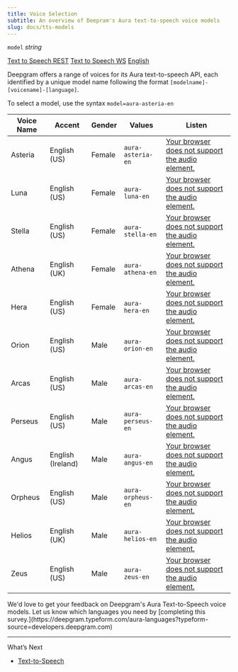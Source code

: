 ```yaml
---
title: Voice Selection
subtitle: An overview of Deepram's Aura text-to-speech voice models
slug: docs/tts-models
---
```



`model` *string*

[Text to Speech REST](/docs/text-to-speech) [Text to Speech WS](/docs/streaming-text-to-speech) [English](/docs/tts-models)

Deepgram offers a range of voices for its Aura text-to-speech API, each identified by a unique model name following the format `[modelname]-[voicename]-[language]`.

To select a model, use the syntax `model=aura-asteria-en`

| Voice Name | Accent            | Gender | Values            | Listen                                                                                                                                        |
| ---------- | ----------------- | ------ | ----------------- | --------------------------------------------------------------------------------------------------------------------------------------------- |
| Asteria    | English (US)      | Female | `aura-asteria-en` | [Your browser does not support the audio element.](https://res.cloudinary.com/deepgram/video/upload/v1709565353/aura/asteria_docs_venw0r.wav) |
| Luna       | English (US)      | Female | `aura-luna-en`    | [Your browser does not support the audio element.](https://res.cloudinary.com/deepgram/video/upload/v1709565351/aura/luna_docs_clom0e.wav)    |
| Stella     | English (US)      | Female | `aura-stella-en`  | [Your browser does not support the audio element.](https://res.cloudinary.com/deepgram/video/upload/v1709565349/aura/stella_docs_xh5jbv.wav)  |
| Athena     | English (UK)      | Female | `aura-athena-en`  | [Your browser does not support the audio element.](https://res.cloudinary.com/deepgram/video/upload/v1709565613/aura/athena_docs_wyznud.wav)  |
| Hera       | English (US)      | Female | `aura-hera-en`    | [Your browser does not support the audio element.](https://res.cloudinary.com/deepgram/video/upload/v1709565347/aura/hera_docs_xjkt4x.wav)    |
| Orion      | English (US)      | Male   | `aura-orion-en`   | [Your browser does not support the audio element.](https://res.cloudinary.com/deepgram/video/upload/v1709565346/aura/orion_docs_aljv1q.mp3)   |
| Arcas      | English (US)      | Male   | `aura-arcas-en`   | [Your browser does not support the audio element.](https://res.cloudinary.com/deepgram/video/upload/v1709565348/aura/arcas_docs_pc9hxp.mp3)   |
| Perseus    | English (US)      | Male   | `aura-perseus-en` | [Your browser does not support the audio element.](https://res.cloudinary.com/deepgram/video/upload/v1709565350/aura/perseus_docs_ap7fc0.wav) |
| Angus      | English (Ireland) | Male   | `aura-angus-en`   | [Your browser does not support the audio element.](https://res.cloudinary.com/deepgram/video/upload/v1709565352/aura/angus_docs_lgse2b.wav)   |
| Orpheus    | English (US)      | Male   | `aura-orpheus-en` | [Your browser does not support the audio element.](https://res.cloudinary.com/deepgram/video/upload/v1709565350/aura/orpheus_docs_zdlpcf.wav) |
| Helios     | English (UK)      | Male   | `aura-helios-en`  | [Your browser does not support the audio element.](https://res.cloudinary.com/deepgram/video/upload/v1709565346/aura/helios_docs_ycjwoo.wav)  |
| Zeus       | English (US)      | Male   | `aura-zeus-en`    | [Your browser does not support the audio element.](https://res.cloudinary.com/deepgram/video/upload/v1709565347/aura/zeus_docs_fupdiv.wav)    |

<Info>
  We'd love to get your feedback on Deepgram's Aura Text-to-Speech voice models. Let us know which languages you need by [completing this survey.](https://deepgram.typeform.com/aura-languages?typeform-source=developers.deepgram.com)
</Info>

***

What’s Next

* [Text-to-Speech](/docs/text-to-speech)
